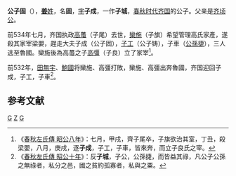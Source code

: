 {{Otheruses|other=名为子成的其他人物|子成}}
{{模板:Infobox 先秦人物
|名称=子成
|姓=[[姜姓|姜]]
|氏=
|名=固
|字=子成
|别名=
|别字=子城
|谥号=
|时代=春秋
|国家=[[齐国|齐]] 
|身份=公孙
|出生=
|逝世=
|父=
}}
'''公子固'''（{{bd|？||？||}}），[[姜姓|'''姜'''姓]]，名'''固'''，[[表字|字]]'''子成'''，一作'''子城'''，[[春秋时代|春秋时代]][[齐国|齐国]]的公子。父亲是[[齐顷公|齐顷公]]。

前534年七月，齐国执政[[高蠆|高蠆]]（子尾）去世，[[欒施|欒施]]（子旗）希望管理高氏家產，遂殺其家宰梁嬰，趕走大夫子成（公子固），[[子工|子工]]（公子铸），子車（[[公孫捷|公孫捷]]），三人逃至魯國。欒施後為高蠆之子[[高彊|高彊]]（子良）立了家宰<ref>《[[s:春秋左氏傳/昭公|春秋左氏傳 昭公八年]]》：七月，甲戌，齊子尾卒，子旗欲治其室，丁丑，殺梁嬰，八月，庚戌，逐'''子成'''，子工，子車，皆來奔，而立子良氏之宰。</ref>。

前532年，[[田無宇|田無宇]]、[[鮑國|鮑國]]将欒施、高彊打敗，欒施、高彊出奔魯國，齐国迎回子成，子工，子車<ref>《[[s:春秋左氏傳/昭公|春秋左氏傳 昭公十年]]》：反'''子城'''，子公，公孫捷，而皆益其祿，凡公子公孫之無祿者，私分之邑，國之貧約孤寡者，私與之粟。</ref>。

== 参考文献 ==
{{reflist}}

{{Authority control}}
{{DEFAULTSORT:Zi}}
[[Category:姜姓|G]]
[[Category:齐国人|Z]]
[[Category:春秋战国政治人物|G]]